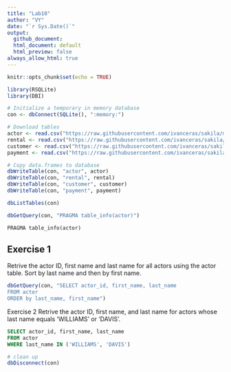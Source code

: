 ```yaml
---
title: "Lab10"
author: "VY"
date: "`r Sys.Date()`"
output: 
  github_document: 
  html_document: default
  html_preview: false
always_allow_html: true
---
```


```r
knitr::opts_chunk$set(echo = TRUE)

library(RSQLite)
library(DBI)

# Initialize a temporary in memory database
con <- dbConnect(SQLite(), ":memory:")

# Download tables
actor <- read.csv("https://raw.githubusercontent.com/ivanceras/sakila/master/csv-sakila-db/actor.csv")
rental <- read.csv("https://raw.githubusercontent.com/ivanceras/sakila/master/csv-sakila-db/rental.csv")
customer <- read.csv("https://raw.githubusercontent.com/ivanceras/sakila/master/csv-sakila-db/customer.csv")
payment <- read.csv("https://raw.githubusercontent.com/ivanceras/sakila/master/csv-sakila-db/payment_p2007_01.csv")

# Copy data.frames to database
dbWriteTable(con, "actor", actor)
dbWriteTable(con, "rental", rental)
dbWriteTable(con, "customer", customer)
dbWriteTable(con, "payment", payment)

dbListTables(con)

dbGetQuery(con, "PRAGMA table_info(actor)")
```

```sql
PRAGMA table_info(actor)
```


## Exercise 1
Retrive the actor ID, first name and last name for all actors using the actor table. Sort by last name and then by first name.

```r
dbGetQuery(con, "SELECT actor_id, first_name, last_name
FROM actor
ORDER by last_name, first_name")
```

Exercise 2
Retrive the actor ID, first name, and last name for actors whose last name equals ‘WILLIAMS’ or ‘DAVIS’.

```sql
SELECT actor_id, first_name, last_name
FROM actor
WHERE last_name IN ('WILLIAMS', 'DAVIS')
```
```r
# clean up
dbDisconnect(con)
```


